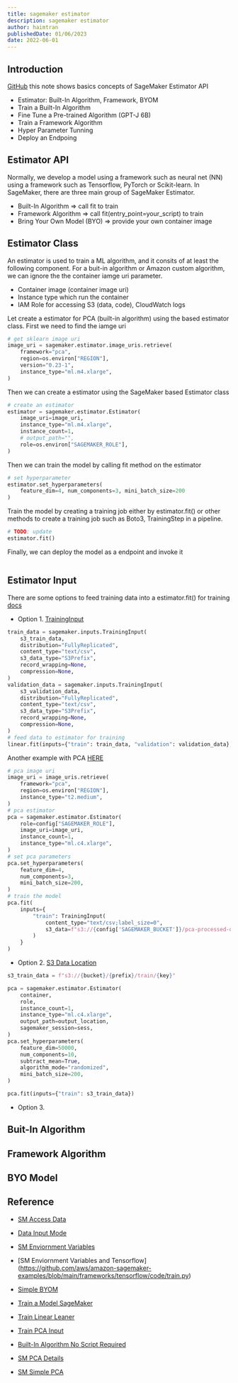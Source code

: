 ```yaml
---
title: sagemaker estimator
description: sagemaker estimator
author: haimtran
publishedDate: 01/06/2023
date: 2022-06-01
---
```


## Introduction

[GitHub]() this note shows basics concepts of SageMaker Estimator API

- Estimator: Built-In Algorithm, Framework, BYOM
- Train a Built-In Algorithm
- Fine Tune a Pre-trained Algorithm (GPT-J 6B)
- Train a Framework Algorithm
- Hyper Parameter Tunning
- Deploy an Endpoing

## Estimator API

Normally, we develop a model using a framework such as neural net (NN) using a framework such as Tensorflow, PyTorch or Scikit-learn. In SageMaker, there are three main group of SageMaker Estimator.

- Built-In Algorithm => call fit to train
- Framework Algorithm => call fit(entry_point=your_script) to train
- Bring Your Own Model (BYO) => provide your own container image

## Estimator Class

An estimator is used to train a ML algorithm, and it consits of at least the following component. For a buit-in algorithm or Amazon custom algorithm, we can ignore the the container iamge uri parameter.

- Container image (container image uri)
- Instance type which run the container
- IAM Role for accessing S3 (data, code), CloudWatch logs

Let create a estimator for PCA (built-in algorithm) using the based estimator class. First we need to find the iamge uri

```py
# get sklearn image uri
image_uri = sagemaker.estimator.image_uris.retrieve(
    framework="pca",
    region=os.environ["REGION"],
    version="0.23-1",
    instance_type="ml.m4.xlarge",
)
```

Then we can create a estimator using the SageMaker based Estimator class

```py
# create an estimator
estimator = sagemaker.estimator.Estimator(
    image_uri=image_uri,
    instance_type="ml.m4.xlarge",
    instance_count=1,
    # output_path="",
    role=os.environ["SAGEMAKER_ROLE"],
)
```

Then we can train the model by calling fit method on the estimator

```py
# set hyperparameter
estimator.set_hyperparameters(
    feature_dim=4, num_components=3, mini_batch_size=200
)
```

Train the model by creating a training job either by estimator.fit() or other methods to create a training job such as Boto3, TrainingStep in a pipeline.

```py
# TODO: update
estimator.fit()
```

Finally, we can deploy the model as a endpoint and invoke it

```py

```

## Estimator Input

There are some options to feed training data into a estimator.fit() for training [docs](https://sagemaker.readthedocs.io/en/stable/api/training/estimators.html#sagemaker.estimator.EstimatorBase)

- Option 1. [TrainingInput](https://github.com/aws/amazon-sagemaker-examples/blob/main/introduction_to_amazon_algorithms/linear_learner_abalone/Linear_Learner_Regression_csv_format.ipynb)

```py
train_data = sagemaker.inputs.TrainingInput(
    s3_train_data,
    distribution="FullyReplicated",
    content_type="text/csv",
    s3_data_type="S3Prefix",
    record_wrapping=None,
    compression=None,
)
validation_data = sagemaker.inputs.TrainingInput(
    s3_validation_data,
    distribution="FullyReplicated",
    content_type="text/csv",
    s3_data_type="S3Prefix",
    record_wrapping=None,
    compression=None,
)
# feed data to estimator for training
linear.fit(inputs={"train": train_data, "validation": validation_data}, job_name=job_name)
```

Another example with PCA [HERE](https://cdk.entest.io/ml/pca-sagemaker)

```py
# pca image uri
image_uri = image_uris.retrieve(
    framework="pca",
    region=os.environ["REGION"],
    instance_type="t2.medium",
)
# pca estimator
pca = sagemaker.estimator.Estimator(
    role=config["SAGEMAKER_ROLE"],
    image_uri=image_uri,
    instance_count=1,
    instance_type="ml.c4.xlarge",
)
# set pca parameters
pca.set_hyperparameters(
    feature_dim=4,
    num_components=3,
    mini_batch_size=200,
)
# train the model
pca.fit(
    inputs={
        "train": TrainingInput(
            content_type="text/csv;label_size=0",
            s3_data=f"s3://{config['SAGEMAKER_BUCKET']}/pca-processed-data",
        )
    }
)
```

- Option 2. [S3 Data Location](https://github.com/aws/amazon-sagemaker-examples/blob/main/introduction_to_amazon_algorithms/pca_mnist/pca_mnist.ipynb)

```py
s3_train_data = f"s3://{bucket}/{prefix}/train/{key}"

pca = sagemaker.estimator.Estimator(
    container,
    role,
    instance_count=1,
    instance_type="ml.c4.xlarge",
    output_path=output_location,
    sagemaker_session=sess,
)
pca.set_hyperparameters(
    feature_dim=50000,
    num_components=10,
    subtract_mean=True,
    algorithm_mode="randomized",
    mini_batch_size=200,
)

pca.fit(inputs={"train": s3_train_data})
```

- Option 3.

## Buit-In Algorithm

## Framework Algorithm

## BYO Model

## Reference

- [SM Access Data](https://docs.aws.amazon.com/sagemaker/latest/dg/model-access-training-data.html)

- [Data Input Mode](https://docs.aws.amazon.com/sagemaker/latest/dg/model-access-training-data.html)

- [SM Enviornment Variables](https://github.com/aws/sagemaker-training-toolkit/blob/master/ENVIRONMENT_VARIABLES.md#sm_channel_channel_name)

- [SM Enviornment Variables and Tensorflow] (https://github.com/aws/amazon-sagemaker-examples/blob/main/frameworks/tensorflow/code/train.py)

- [Simple BYOM](https://github.com/aws/amazon-sagemaker-examples/blob/main/sagemaker-script-mode/sklearn/sklearn_byom_outputs.ipynb)

- [Train a Model SageMaker](https://sagemaker.readthedocs.io/en/stable/overview.html#train-a-model-with-the-sagemaker-python-sdk)

- [Train Linear Leaner](https://github.com/aws/amazon-sagemaker-examples/blob/main/introduction_to_amazon_algorithms/linear_learner_abalone/Linear_Learner_Regression_csv_format.ipynb)

- [Train PCA Input](https://github.com/aws/amazon-sagemaker-examples/blob/main/introduction_to_amazon_algorithms/pca_mnist/pca_mnist.ipynb)

- [Built-In Algorithm No Script Required](https://docs.aws.amazon.com/sagemaker/latest/dg/algorithms-choose.html)

- [SM PCA Details](https://docs.aws.amazon.com/sagemaker/latest/dg/pca.html)

- [SM Simple PCA](https://sagemaker-examples.readthedocs.io/en/latest/introduction_to_amazon_algorithms/pca_mnist/pca_mnist.html)
